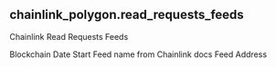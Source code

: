 ## chainlink_polygon.read_requests_feeds 
Chainlink Read Requests Feeds


<ParamField path="blockchain">
Blockchain
</ParamField>
<ParamField path="date_start">
Date Start
</ParamField>
<ParamField path="feed_name">
Feed name from Chainlink docs
</ParamField>
<ParamField path="feed_address">
Feed Address
</ParamField>
